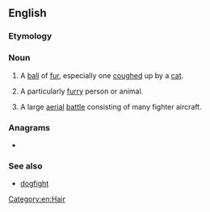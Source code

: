 ==English==

===Etymology===
{{compound|en|fur|ball}}

===Noun===
{{en-noun}}

# A [[ball]] of [[fur]], especially one [[cough]]ed up by a [[cat]].
# {{lb|en|informal}} A particularly [[furry]] person or animal.
# {{lb|en|military|slang}} A large [[aerial]] [[battle]] consisting of many fighter aircraft.

===Anagrams===
* {{anagrams|en|full bar}}

[[Category:en:Hair]]

===See also===
* [[dogfight]]
